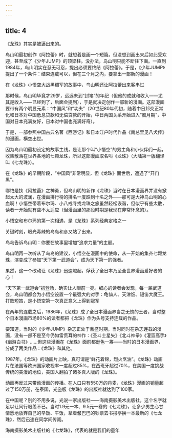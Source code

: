 ```yaml
---
---
---
```

title: 4
---



《龙珠》其实是被逼出来的。

鸟山明最初创作《阿拉蕾》时，就想着是画一个短篇。但没想到画出来后如此受欢迎，甚至成了《少年JUMP》的顶梁柱。没办法，鸟山明只能不断往下画。一直到1984年，鸟山明实在忍无可忍，提出必须要终结《阿拉蕾》。于是，《少年JUMP》提出了一个条件：结束连载可以，但在三个月之内，要拿出一部新的漫画！

在《龙珠》小悟空大战黑绸军的故事中，鸟山明还让阿拉蕾出来客串过



那时候，鸟山明毕竟才29岁，远远未到“封笔”的年纪（但他的成就和收入——尤其是收入——已经到了，后面会提到），于是就决定创作一部新的漫画。这部漫画要带有两个明显元素：“中国风”和“功夫”（20世纪80年代初，随着中日邦交正常化和日本对中国低息贷款和无偿贷款的开始，中日两国关系开始进入“蜜月期”，中国对日本充满友好，日本对中国也充满好奇）。

于是，一部参照中国古典名著《西游记》和日本江户时代作品《南总里见八犬传》的漫画，横空出世。

因为鸟山明最初设定的故事主线，是让那个叫“小悟空”的男主角和小伙伴们一起，收集散落在世界各地的七颗龙珠，所以这部漫画取名叫《龙珠》（大陆第一版翻译叫《七龙珠》）。

在《龙珠》的早期阶段，“中国风”非常明显，但《龙珠》面世后，遭遇了“开门黑”。

哪怕是挟《阿拉蕾》之神勇，但鸟山明的新作《龙珠》当时在日本漫画界并没有掀起太大的波澜，在漫画排行榜的排名一度跌到十名之外——那可是大神鸟山明的心血啊！小悟空带着布尔玛、小八戒寻找龙珠之旅虽然轻松诙谐，但似乎有些太散，读者一开始就有些不太适应（但漫画里的那段时期是我现在非常怀念的）。

小悟空和布尔玛的第一次相遇，是《龙珠》系列经典定格之一



关键时刻，眼光毒辣的鸟岛和彦又站了出来。

鸟岛告诉鸟山明：你要在故事里增加“追求力量”的主题。

鸟山明再一次听从了鸟岛的建议，小悟空在漫画中的使命，从一开始的集齐七颗龙珠，演变成了参加“天下第一武道会”，成为天下第一的强者。

果然，这一个改动让《龙珠》迅速崛起，俘获了全日本乃至全世界漫画爱好者的心！

“天下第一武道会”初登场，确实让人眼前一亮。细心的读者会发现，每一届武道会，鸟山明都会为小悟空设置一个最强大的对手：龟仙人、天津饭、短笛大魔王。打败短笛，是小悟空第一次真正意义上得到冠军



在两年的连载之后，1986年，《龙珠》成了全日本漫画界当之无愧的王者，当时整个日本漫画市场80%的读者都把《龙珠》作为头号支持连载的作品。

要知道，当时的《少年JUMP》杂志正处于鼎盛时期，当时同时在杂志连载的漫画，没有一部不是至今仍如雷贯耳的神作：《圣斗士星矢》《北斗神拳》《灌篮高手》《幽游白书》……但这些漫画在《龙珠》面前都逊色一筹——当时的日本漫画界，分成了两类作品：《龙珠》和其他。

1987年，《龙珠》的动画片上映，真可谓是“鲜花着锦，烈火烹油”。《龙珠》动画片在法国等欧洲国家收视率一度超过85%，在西班牙超过70%，在美国一度挑战传统的美漫的地位，美国人翻拍了诸多真人版的《龙珠》。

动画再反过来带动漫画的传播。在人口只有550万的丹麦，《龙珠》漫画的销量超过了150万册，在泰国，光盗版《龙珠》的出版社就达到了100家。

在中国呢？别的不用多说，光说一家出版社——海南摄影美术出版社，这个名字就足以让同行眼羡不已。当时1.9元一本、9.5元一卷的《七龙珠》，让多少男生心甘情愿地放弃自己的早饭、午饭，拿着皱巴巴的钞票去书报亭换一本最新的《七龙珠》，然后迅速在同学间传阅。

海南摄影美术出版社的《七龙珠》，代表的就是我们的童年